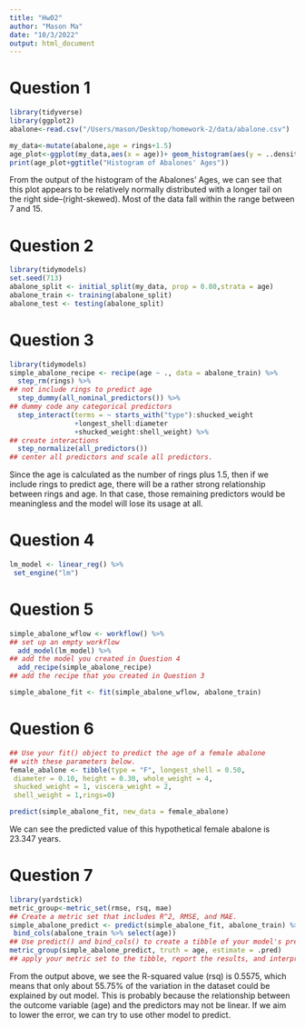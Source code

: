 ```yaml
---
title: "Hw02"
author: "Mason Ma"
date: "10/3/2022"
output: html_document
---
```

# Question 1
```r
library(tidyverse)
library(ggplot2)
abalone<-read.csv("/Users/mason/Desktop/homework-2/data/abalone.csv")

my_data<-mutate(abalone,age = rings+1.5)
age_plot<-ggplot(my_data,aes(x = age))+ geom_histogram(aes(y = ..density..),colour = 1, fill = "grey") +geom_density(lwd = 1,linetype = 1,colour = 2)
print(age_plot+ggtitle("Histogram of Abalones' Ages"))
```

From the output of the histogram of the Abalones' Ages, we can see that this plot appears to be relatively normally distributed with a longer tail on the right side--(right-skewed). Most of the data fall within the range between 7 and 15.


# Question 2
```r
library(tidymodels)
set.seed(713)
abalone_split <- initial_split(my_data, prop = 0.80,strata = age)
abalone_train <- training(abalone_split)
abalone_test <- testing(abalone_split)
```


# Question 3
```r
library(tidymodels)
simple_abalone_recipe <- recipe(age ~ ., data = abalone_train) %>%
  step_rm(rings) %>%
## not include rings to predict age
  step_dummy(all_nominal_predictors()) %>%
## dummy code any categorical predictors
  step_interact(terms = ~ starts_with("type"):shucked_weight 
                +longest_shell:diameter
                +shucked_weight:shell_weight) %>%
## create interactions 
  step_normalize(all_predictors()) 
## center all predictors and scale all predictors.
```

Since the age is calculated as the number of rings plus 1.5, then if we include rings to predict age, there will be a rather strong relationship between rings and age. In that case, those remaining predictors would be meaningless and the model will lose its usage at all.

# Question 4
```r
lm_model <- linear_reg() %>% 
 set_engine("lm")
```

# Question 5
```r
simple_abalone_wflow <- workflow() %>% 
## set up an empty workflow  
  add_model(lm_model) %>% 
## add the model you created in Question 4  
  add_recipe(simple_abalone_recipe)
## add the recipe that you created in Question 3

simple_abalone_fit <- fit(simple_abalone_wflow, abalone_train)
```
  
# Question 6
```r
## Use your fit() object to predict the age of a female abalone 
## with these parameters below.
female_abalone <- tibble(type = "F", longest_shell = 0.50,
 diameter = 0.10, height = 0.30, whole_weight = 4,
 shucked_weight = 1, viscera_weight = 2,
 shell_weight = 1,rings=0)

predict(simple_abalone_fit, new_data = female_abalone)
```

We can see the predicted value of this hypothetical female abalone is 23.347 years.

# Question 7
```r
library(yardstick)
metric_group<-metric_set(rmse, rsq, mae)
## Create a metric set that includes R^2, RMSE, and MAE.
simple_abalone_predict <- predict(simple_abalone_fit, abalone_train) %>% 
 bind_cols(abalone_train %>% select(age))
## Use predict() and bind_cols() to create a tibble of your model's predicted values from the training data along with the actual observed ages.
metric_group(simple_abalone_predict, truth = age, estimate = .pred)
## apply your metric set to the tibble, report the results, and interpret the R^2 value.
```

From the output above, we see the R-squared value (rsq) is 0.5575, which means that only about 55.75% of the variation in the dataset could be explained by out model. This is probably because the relationship between the outcome variable (age) and the predictors may not be linear. If we aim to lower the error, we can try to use other model to predict.




